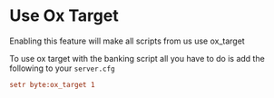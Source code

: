
# Use Ox Target

<Callout type="warning">
Enabling this feature will make all scripts from us use ox_target
</Callout>

To use ox target with the banking script all you have to do is add the following to your `server.cfg`

```cfg
setr byte:ox_target 1
```